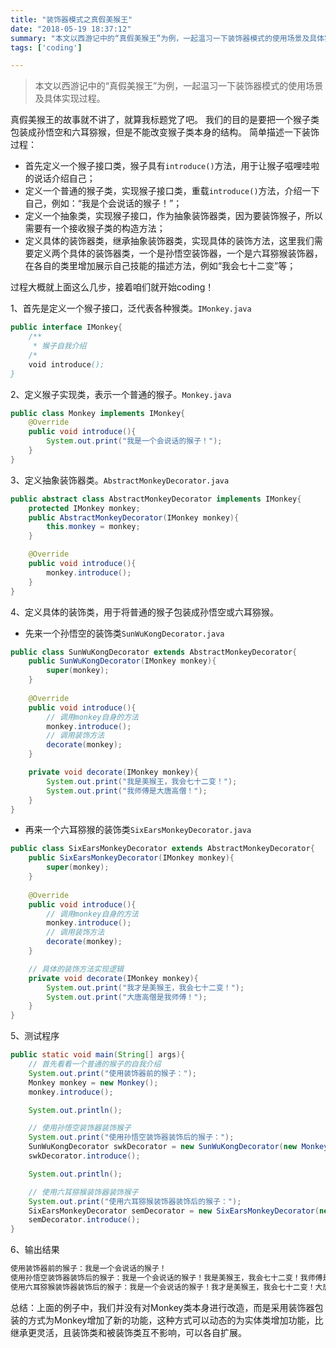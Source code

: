 ```yaml
---
title: "装饰器模式之真假美猴王"
date: "2018-05-19 18:37:12"
summary: "本文以西游记中的“真假美猴王”为例，一起温习一下装饰器模式的使用场景及具体实现过程。"
tags: ['coding']

---
```


> 本文以西游记中的“真假美猴王”为例，一起温习一下装饰器模式的使用场景及具体实现过程。   

真假美猴王的故事就不讲了，就算我标题党了吧。
我们的目的是要把一个猴子类包装成孙悟空和六耳猕猴，但是不能改变猴子类本身的结构。
简单描述一下装饰过程：
- 首先定义一个猴子接口类，猴子具有`introduce()`方法，用于让猴子嗞哩哇啦的说话介绍自己；
- 定义一个普通的猴子类，实现猴子接口类，重载`introduce()`方法，介绍一下自己，例如：“我是个会说话的猴子！”；
- 定义一个抽象类，实现猴子接口，作为抽象装饰器类，因为要装饰猴子，所以需要有一个接收猴子类的构造方法；
- 定义具体的装饰器类，继承抽象装饰器类，实现具体的装饰方法，这里我们需要定义两个具体的装饰器类，一个是孙悟空装饰器，一个是六耳猕猴装饰器，在各自的类里增加展示自己技能的描述方法，例如“我会七十二变”等；

过程大概就上面这么几步，接着咱们就开始coding！

1、首先是定义一个猴子接口，泛代表各种猴类。`IMonkey.java`
```java
public interface IMonkey{
    /**
     * 猴子自我介绍
    /*
    void introduce();
}
```

2、定义猴子实现类，表示一个普通的猴子。`Monkey.java`
```java
public class Monkey implements IMonkey{
    @Override
    public void introduce(){
        System.out.print("我是一个会说话的猴子！");
    }
}
```

3、定义抽象装饰器类。`AbstractMonkeyDecorator.java`
```java
public abstract class AbstractMonkeyDecorator implements IMonkey{
    protected IMonkey monkey;
    public AbstractMonkeyDecorator(IMonkey monkey){
        this.monkey = monkey;
    }

    @Override
    public void introduce(){
        monkey.introduce();
    }
}
```

4、定义具体的装饰类，用于将普通的猴子包装成孙悟空或六耳猕猴。
- 先来一个孙悟空的装饰类`SunWuKongDecorator.java`
```java
public class SunWuKongDecorator extends AbstractMonkeyDecorator{
    public SunWuKongDecorator(IMonkey monkey){
        super(monkey);
    }
    
    @Override
    public void introduce(){
        // 调用monkey自身的方法
        monkey.introduce();
        // 调用装饰方法
        decorate(monkey);
    }

    private void decorate(IMonkey monkey){
        System.out.print("我是美猴王，我会七十二变！");
        System.out.print("我师傅是大唐高僧！");
    }
}
```

- 再来一个六耳猕猴的装饰类`SixEarsMonkeyDecorator.java`
```java
public class SixEarsMonkeyDecorator extends AbstractMonkeyDecorator{
    public SixEarsMonkeyDecorator(IMonkey monkey){
        super(monkey);
    }
    
    @Override
    public void introduce(){
        // 调用monkey自身的方法
        monkey.introduce();
        // 调用装饰方法
        decorate(monkey);
    }

    // 具体的装饰方法实现逻辑
    private void decorate(IMonkey monkey){
        System.out.print("我才是美猴王，我会七十二变！");
        System.out.print("大唐高僧是我师傅！");
    }
}
```

5、测试程序
```java
public static void main(String[] args){
    // 首先看看一个普通的猴子的自我介绍
    System.out.print("使用装饰器前的猴子：");
    Monkey monkey = new Monkey();
    monkey.introduce();

    System.out.println();

    // 使用孙悟空装饰器装饰猴子
    System.out.print("使用孙悟空装饰器装饰后的猴子：");
    SunWuKongDecorator swkDecorator = new SunWuKongDecorator(new Monkey());
    swkDecorator.introduce();

    System.out.println();

    // 使用六耳猕猴装饰器装饰猴子
    System.out.print("使用六耳猕猴装饰器装饰后的猴子：");
    SixEarsMonkeyDecorator semDecorator = new SixEarsMonkeyDecorator(new Monkey());
    semDecorator.introduce();
}

```

6、输出结果
```java
使用装饰器前的猴子：我是一个会说话的猴子！
使用孙悟空装饰器装饰后的猴子：我是一个会说话的猴子！我是美猴王，我会七十二变！我师傅是大唐高僧！
使用六耳猕猴装饰器装饰后的猴子：我是一个会说话的猴子！我才是美猴王，我会七十二变！大唐高僧是我师傅！
```

总结：上面的例子中，我们并没有对Monkey类本身进行改造，而是采用装饰器包装的方式为Monkey增加了新的功能，这种方式可以动态的为实体类增加功能，比继承更灵活，且装饰类和被装饰类互不影响，可以各自扩展。